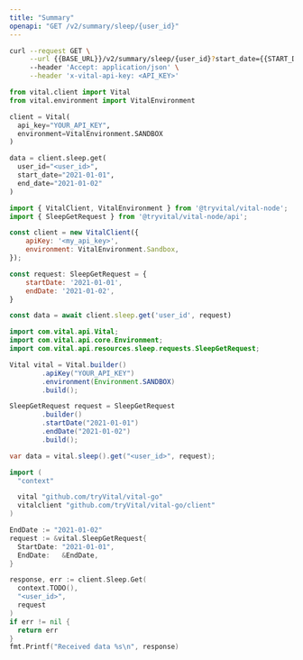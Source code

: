 ```yaml
---
title: "Summary"
openapi: "GET /v2/summary/sleep/{user_id}"
---
```


<RequestExample>

```bash cURL
curl --request GET \
     --url {{BASE_URL}}/v2/summary/sleep/{user_id}?start_date={{START_DATE}}&end_date={{END_DATE}} \
     --header 'Accept: application/json' \
     --header 'x-vital-api-key: <API_KEY>'
```

```python Python
from vital.client import Vital
from vital.environment import VitalEnvironment

client = Vital(
  api_key="YOUR_API_KEY",
  environment=VitalEnvironment.SANDBOX
)

data = client.sleep.get(
  user_id="<user_id>", 
  start_date="2021-01-01", 
  end_date="2021-01-02"
)
```

```javascript Node
import { VitalClient, VitalEnvironment } from '@tryvital/vital-node';
import { SleepGetRequest } from '@tryvital/vital-node/api';

const client = new VitalClient({
    apiKey: '<my_api_key>',
    environment: VitalEnvironment.Sandbox,
});

const request: SleepGetRequest = {
    startDate: '2021-01-01',
    endDate: '2021-01-02',
}

const data = await client.sleep.get('user_id', request)
```

```java Java
import com.vital.api.Vital;
import com.vital.api.core.Environment;
import com.vital.api.resources.sleep.requests.SleepGetRequest;

Vital vital = Vital.builder()
        .apiKey("YOUR_API_KEY")
        .environment(Environment.SANDBOX)
        .build();

SleepGetRequest request = SleepGetRequest
        .builder()
        .startDate("2021-01-01")
        .endDate("2021-01-02")
        .build();

var data = vital.sleep().get("<user_id>", request);
```

```go Go
import (
  "context"

  vital "github.com/tryVital/vital-go"
  vitalclient "github.com/tryVital/vital-go/client"
)

EndDate := "2021-01-02"
request := &vital.SleepGetRequest{
  StartDate: "2021-01-01",
  EndDate:   &EndDate,
}

response, err := client.Sleep.Get(
  context.TODO(), 
  "<user_id>", 
  request
)
if err != nil {
  return err
}
fmt.Printf("Received data %s\n", response)
```

</RequestExample>
